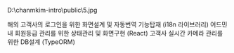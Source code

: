 D:\chanmkim-intro\public\5.jpg

해외 고객사의 로그인을 위한 화면설계 및 자동번역 기능탑재 (i18n 라이브러리)
어드민 내 회원등급 관리를 위한 상태관리 및 화면구현 (React)
고객사 실시간 카메라 관리를 위한 DB설계 (TypeORM)

